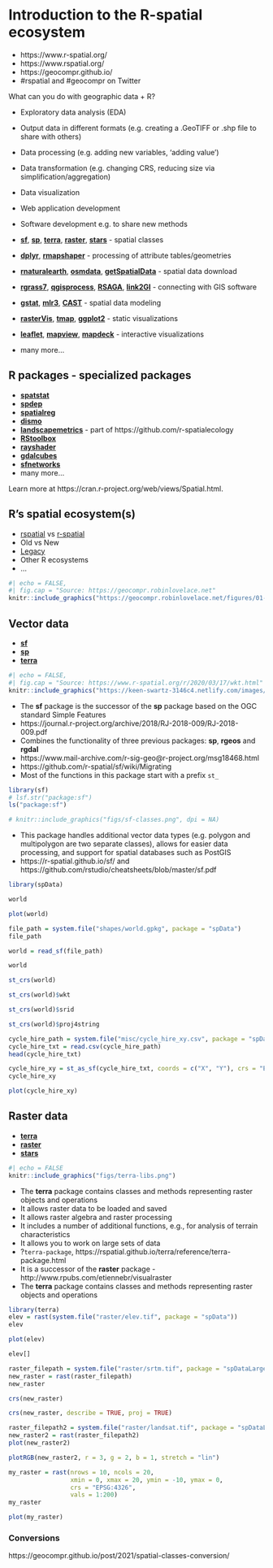 # Introduction to the R-spatial ecosystem

<!-- (Jakub) Introduction to R-spatial ecosystem (20 min) -->

- https://www.r-spatial.org/
- https://www.rspatial.org/
- https://geocompr.github.io/
- #rspatial and #geocompr on Twitter

What can you do with geographic data + R?

- Exploratory data analysis (EDA)
- Output data in different formats (e.g. creating a .GeoTIFF or .shp file to share with others)
- Data processing (e.g. adding new variables, 'adding value')
- Data transformation (e.g. changing CRS, reducing size via simplification/aggregation)
- Data visualization
- Web application development
- Software development e.g. to share new methods

- [**sf**](https://github.com/r-spatial/sf),
[**sp**](https://github.com/edzer/sp),
[**terra**](https://github.com/rspatial/terra),
[**raster**](https://github.com/rspatial/raster), [**stars**](https://github.com/r-spatial/stars) - spatial classes
- [**dplyr**](https://github.com/tidyverse/dplyr), [**rmapshaper**](https://github.com/ateucher/rmapshaper) - processing of attribute tables/geometries 
- [**rnaturalearth**](https://github.com/ropensci/rnaturalearth), [**osmdata**](https://github.com/ropensci/osmdata), [**getSpatialData**](https://github.com/16EAGLE/getSpatialData) - spatial data download
- [**rgrass7**](https://github.com/rsbivand/rgrass7), [**qgisprocess**](https://github.com/paleolimbot/qgisprocess), [**RSAGA**](https://github.com/r-spatial/RSAGA), [**link2GI**](https://github.com/r-spatial/link2GI) - connecting with GIS software
- [**gstat**](https://github.com/r-spatial/gstat), [**mlr3**](https://github.com/mlr-org/mlr3), [**CAST**](https://github.com/HannaMeyer/CAST) - spatial data modeling
- [**rasterVis**](https://github.com/oscarperpinan/rastervis), [**tmap**](https://github.com/mtennekes/tmap), [**ggplot2**](https://github.com/tidyverse/ggplot2) - static visualizations
- [**leaflet**](https://github.com/rstudio/leaflet), [**mapview**](https://github.com/r-spatial/mapview), [**mapdeck**](https://github.com/SymbolixAU/mapdeck) - interactive visualizations
- many more...

## R packages - specialized packages

- [**spatstat**](http://spatstat.org/)
- [**spdep**](https://github.com/r-spatial/spdep)
- [**spatialreg**](https://github.com/r-spatial/spatialreg)
- [**dismo**](https://github.com/rspatial/dismo)
- [**landscapemetrics**](https://github.com/r-spatialecology/landscapemetrics) - part of https://github.com/r-spatialecology
- [**RStoolbox**](http://bleutner.github.io/RStoolbox/rstbx-docu/RStoolbox.html)
- [**rayshader**](https://github.com/tylermorganwall/rayshader)
- [**gdalcubes**](https://github.com/appelmar/gdalcubes_R)
- [**sfnetworks**](https://github.com/luukvdmeer/sfnetworks)
- many more...

Learn more at https://cran.r-project.org/web/views/Spatial.html.

## R's spatial ecosystem(s)

- [rspatial](https://rspatial.org) vs [r-spatial](https://www.rspatial.org/)
- Old vs New
- [Legacy](https://geocompr.robinlovelace.net/intro.html#the-history-of-r-spatial)
- Other R ecosystems
- ...

```r
#| echo = FALSE,
#| fig.cap = "Source: https://geocompr.robinlovelace.net"
knitr::include_graphics("https://geocompr.robinlovelace.net/figures/01-cranlogs.png")
```

## Vector data

- [**sf**](https://github.com/r-spatial/sf)
- [**sp**](https://github.com/edzer/sp)
- [**terra**](https://github.com/rspatial/terra)

```r
#| echo = FALSE,
#| fig.cap = "Source: https://www.r-spatial.org/r/2020/03/17/wkt.html"
knitr::include_graphics("https://keen-swartz-3146c4.netlify.com/images/sf_deps.png")
```

- The **sf** package is the successor of the **sp** package based on the OGC standard Simple Features
- https://journal.r-project.org/archive/2018/RJ-2018-009/RJ-2018-009.pdf
- Combines the functionality of three previous packages: **sp**, **rgeos** and **rgdal**
- https://www.mail-archive.com/r-sig-geo@r-project.org/msg18468.html
- https://github.com/r-spatial/sf/wiki/Migrating
- Most of the functions in this package start with a prefix `st_`

```r
library(sf)
# lsf.str("package:sf")
ls("package:sf")
```


```r
# knitr::include_graphics("figs/sf-classes.png", dpi = NA)
```

- This package handles additional vector data types (e.g. polygon and multipolygon are two separate classes), allows for easier data processing, and support for spatial databases such as PostGIS
- https://r-spatial.github.io/sf/ and https://github.com/rstudio/cheatsheets/blob/master/sf.pdf

```r
library(spData)

world
```

```r
plot(world)
```

```r
file_path = system.file("shapes/world.gpkg", package = "spData")
file_path
```

```r
world = read_sf(file_path)
```

```r
world
```

```r
st_crs(world)
```

```r
st_crs(world)$wkt
```

```r
st_crs(world)$srid
```

```r
st_crs(world)$proj4string
```

```r
cycle_hire_path = system.file("misc/cycle_hire_xy.csv", package = "spData")
cycle_hire_txt = read.csv(cycle_hire_path)
head(cycle_hire_txt)
```

```r
cycle_hire_xy = st_as_sf(cycle_hire_txt, coords = c("X", "Y"), crs = "EPSG:4326")
cycle_hire_xy
```

```r
plot(cycle_hire_xy)
```

## Raster data

- [**terra**](https://github.com/rspatial/terra)
- [**raster**](https://github.com/rspatial/raster)
- [**stars**](https://github.com/r-spatial/stars)

```r
#| echo = FALSE
knitr::include_graphics("figs/terra-libs.png")
```

- The **terra** package contains classes and methods representing raster objects and operations
- It allows raster data to be loaded and saved
- It allows raster algebra and raster processing
- It includes a number of additional functions, e.g., for analysis of terrain characteristics
- It allows you to work on large sets of data
- ?`terra-package`, https://rspatial.github.io/terra/reference/terra-package.html
- It is a successor of the **raster** package - http://www.rpubs.com/etiennebr/visualraster
- The **terra** package contains classes and methods representing raster objects and operations

```r
library(terra)
elev = rast(system.file("raster/elev.tif", package = "spData"))
elev
```

```r
plot(elev)
```

```r
elev[]
```

```r
raster_filepath = system.file("raster/srtm.tif", package = "spDataLarge")
new_raster = rast(raster_filepath)
new_raster
```

```r
crs(new_raster)
```

```r
crs(new_raster, describe = TRUE, proj = TRUE)
```

```r
raster_filepath2 = system.file("raster/landsat.tif", package = "spDataLarge")
new_raster2 = rast(raster_filepath2)
plot(new_raster2)
```

```r
plotRGB(new_raster2, r = 3, g = 2, b = 1, stretch = "lin")
```

```r
my_raster = rast(nrows = 10, ncols = 20, 
                 xmin = 0, xmax = 20, ymin = -10, ymax = 0,
                 crs = "EPSG:4326",
                 vals = 1:200)
my_raster

```

```r
plot(my_raster)
```

### Conversions

https://geocompr.github.io/post/2021/spatial-classes-conversion/
